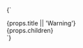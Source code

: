 {`<div className="bg-amber-50 border-l-4 border-amber-500 p-4 mb-4 rounded-r">
  <div className="flex items-center">
    <Icon icon="triangle-exclamation" className="text-amber-500 mr-3" />
    <div className="text-amber-800 font-medium">
      {props.title || 'Warning'}
    </div>
  </div>
  <div className="mt-2 text-amber-700">
    {props.children}
  </div>
</div>`}